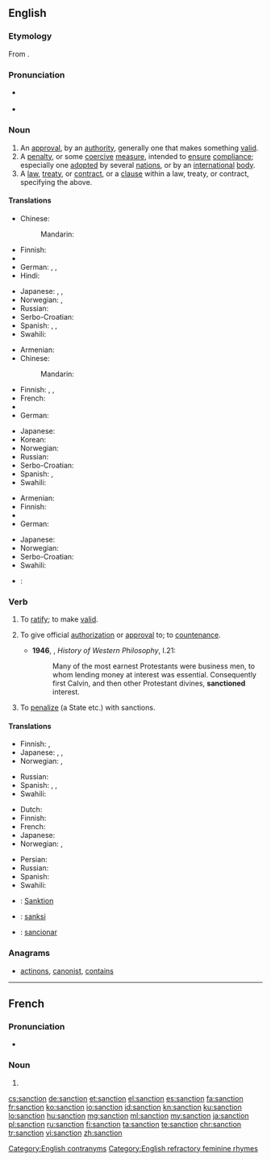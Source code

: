 ==English==

{{wikipedia|lang=en}}

===Etymology===
From {{etyl|fr|en}} {{term|sanction|lang=fr}}.

===Pronunciation===
* {{a|UK}} {{IPA|/ˈsaŋkʃən/}}
* {{audio|en-us-sanction.ogg|Audio (US)}}

===Noun===
{{en-noun}}

# An [[approval]], by an [[authority]], generally one that makes something [[valid]].
# A [[penalty]], or some [[coercive]] [[measure]], intended to [[ensure]] [[compliance]]; especially one [[adopted]] by several [[nation]]s, or by an [[international]] [[body]].
# A [[law]], [[treaty]], or [[contract]], or a [[clause]] within a law, treaty, or contract, specifying the above.

====Translations====
{{trans-top|approval, by an authority, that makes something valid}}
* Chinese:
*: Mandarin: {{t|cmn|批准，同意，认可|sc=Hani}}
* Finnish: {{t|fi|hyväksyntä}}
* {{trreq|ka}}
* German: {{t|de|Billigung|f}}, {{t|de|Billigung|f}}, {{t|de|Sanktionierung|f}}
* Hindi: {{t+|hi|मंजूरी|sc=Deva}}
{{trans-mid}}
* Japanese: {{t+|ja|承認|tr=[[しょうにん]], shōnin}}, {{t+|ja|認可|tr=[[にんか]], ninka}}, {{t+|ja|許可|tr=[[きょか]], kyoka}}
* Norwegian: {{t|no|godkjennelse|m}}, {{t+|no|tillatelse|m}}
* Russian: {{t+|ru|санкция|f|tr=sánkcija}}
* Serbo-Croatian: {{t|sh|sankcija|f}}
* Spanish: {{t+|es|autorización|f}}, {{t+|es|aprobación|f}}, {{t+|es|decreto|m}}
* Swahili: {{t+|sw|kwazo}}
{{trans-bottom}}

{{trans-top|penalty, coercive measure}}
* Armenian: {{t|hy|պատժամիջոց|tr=patžamiǰocʿ|sc=Armn}}
* Chinese:
*: Mandarin: {{t+|cmn|制裁|tr=zhicai|sc=Hani}}
* Finnish: {{t|fi|seuraamus}}, {{t+|fi|sanktio}}, {{t|fi|pakote}}
* French: {{t+|fr|sanction}}
* {{trreq|ka}}
* German: {{t+|de|Sanktion|f}}
{{trans-mid}}
* Japanese: {{t+|ja|制裁|tr=[[せいさい]], sēsai}}
* Korean: {{t+|ko|제재|sc=Kore}}
* Norwegian: {{t|no|sanksjon|m}}
* Russian: {{t+|ru|санкция|f|tr=sánkcija}}
* Serbo-Croatian: {{t|sh|sankcija}}
* Spanish: {{t+|es|sanción|f}}, {{t+|es|decreto|m}}
* Swahili: {{t+|sw|kwazo}}
{{trans-bottom}}

{{trans-top|stipulation specifying the above}}
* Armenian: {{t|hy|պատժամիջոց|tr=patžamiǰocʿ|sc=Armn}}
* Finnish: {{t+|fi|säännös}}
* {{trreq|ka}}
* German: {{t|de|Sanktionierung|f}}
{{trans-mid}}
* Japanese: {{t+|ja|拘束|tr=[[こうそく]], kōsoku}}
* Norwegian: {{t|no|sanksjon|m}}
* Serbo-Croatian: {{t|sh|sankcija|f}}
* Swahili: {{t+|sw|kwazo}}
{{trans-bottom}}

{{checktrans-top}}
* {{ttbc|ka}}: {{t|ka|სანქცია}}
{{trans-mid}}
{{trans-bottom}}

===Verb===
{{en-verb}}

# {{context|transitive|lang=en}} To [[ratify]]; to make [[valid]].
# {{context|transitive|lang=en}} To give official [[authorization]] or [[approval]] to; to [[countenance]].
#* '''1946''', {{w|Bertrand Russell}}, ''History of Western Philosophy'', I.21:
#*: Many of the most earnest Protestants were business men, to whom lending money at interest was essential. Consequently first Calvin, and then other Protestant divines, '''sanctioned''' interest.
# {{context|transitive|lang=en}} To [[penalize]] (a State etc.) with sanctions.

====Translations====
{{trans-top|To give authorization or approval to}}
* Finnish: {{t|fi|antaa hyväksyntä}}, {{t+|fi|hyväksyä}}
* Japanese: {{t+|ja|承認|alt=承認する|tr=しょうにんする, shōnin suru}}, {{t+|ja|認可|alt=認可する|tr=にんかする, ninka suru}}, {{t+|ja|許可|alt=許可する|tr=きょかする, kyoka suru}}
* Norwegian: {{t|no|godkjenne}}, {{t+|no|tillate}}
{{trans-mid}}
* Russian: {{t+|ru|санкционировать|tr=sankcionírovatʹ|sc=Cyrl}}
* Spanish: {{t+|es|ratificar}}, {{t+|es|autorizar}}, {{t+|es|aprobar}}
* Swahili: {{t+|sw|kwazo}}
{{trans-bottom}}

{{trans-top|To penalize a state, especially for violating international law}}
* Dutch: {{t+|nl|sanctie|f}}
* Finnish: {{t|fi|sanktioida}}
* French: {{t+|fr|sanctionner}}
* Japanese: {{t+|ja|制裁|alt=制裁を加える|tr=せいさいをくわえる, sēsai o kuwaeru}}
* Norwegian: {{t|no|sanksjonere}}, {{t|no|straffe}}
{{trans-mid}}
* Persian: {{t+|fa|تحریم|tr=tahrim|sc=fa-Arab}}
* Russian: {{t|ru|применять санкции|tr=primenjátʹ ákcii|sc=Cyrl}} {{qualifier|про́тив + genitive case}}
* Spanish: {{t|es|sancionar}}
* Swahili: {{t+|sw|kwazo}}
{{trans-bottom}}

{{checktrans-top}}
* {{ttbc|de}}: [[Sanktion]]
* {{ttbc|id}}: [[sanksi]]
* {{ttbc|es}}: [[sancionar]]
{{trans-bottom}}

===Anagrams===
* [[actinons#English|actinons]], [[canonist#English|canonist]], [[contains#English|contains]]

[[Category:English contranyms]]
[[Category:English refractory feminine rhymes]]

----

==French==
{{wikipedia|lang=fr}}

===Pronunciation===
* {{audio|Fr-sanction.ogg|Audio}}

===Noun===
{{fr-noun|f}}

# {{l|en|sanction}}

[[cs:sanction]]
[[de:sanction]]
[[et:sanction]]
[[el:sanction]]
[[es:sanction]]
[[fa:sanction]]
[[fr:sanction]]
[[ko:sanction]]
[[io:sanction]]
[[id:sanction]]
[[kn:sanction]]
[[ku:sanction]]
[[lo:sanction]]
[[hu:sanction]]
[[mg:sanction]]
[[ml:sanction]]
[[my:sanction]]
[[ja:sanction]]
[[pl:sanction]]
[[ru:sanction]]
[[fi:sanction]]
[[ta:sanction]]
[[te:sanction]]
[[chr:sanction]]
[[tr:sanction]]
[[vi:sanction]]
[[zh:sanction]]